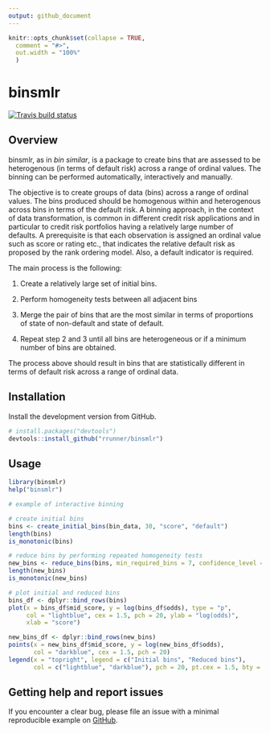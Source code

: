 ```yaml
---
output: github_document
---
```


<!-- README.md is generated from README.Rmd. Please edit that file -->

```r
knitr::opts_chunk$set(collapse = TRUE,
  comment = "#>",
  out.width = "100%"
  )
```

# binsmlr

<!-- badges: start -->
  [![Travis build status](https://travis-ci.com/rrunner/binsmlr.svg?branch=master)](https://travis-ci.com/rrunner/binsmlr)
<!-- badges: end -->

## Overview

binsmlr, as in *bin similar*, is a package to create bins that
are assessed to be heterogenous (in terms of default risk) across a range of
ordinal values. The binning can be performed automatically, interactively and
manually.

The objective is to create groups of data (bins) across a range of ordinal
values. The bins produced should be homogenous within and heterogenous across
bins in terms of the default risk. A binning approach, in the context of data
transformation, is common in different credit risk applications and in 
particular to credit risk portfolios having a relatively large number of
defaults. A prerequisite is that each observation is assigned an ordinal
value such as score or rating etc., that indicates the relative default risk
as proposed by the rank ordering model. Also, a default indicator is
required.

The main process is the following:

1. Create a relatively large set of initial bins.

2. Perform homogeneity tests between all adjacent bins

3. Merge the pair of bins that are the most similar in terms of proportions of 
state of non-default and state of default.

4. Repeat step 2 and 3 until all bins are heterogeneous or if a minimum number 
of bins are obtained.

The process above should result in bins that are statistically different in
terms of default risk across a range of ordinal data.

## Installation

Install the development version from GitHub.

```r
# install.packages("devtools")
devtools::install_github("rrunner/binsmlr")
```


## Usage

```r
library(binsmlr)
help("binsmlr")

# example of interactive binning

# create initial bins
bins <- create_initial_bins(bin_data, 30, "score", "default")
length(bins)
is_monotonic(bins)

# reduce bins by performing repeated homogeneity tests
new_bins <- reduce_bins(bins, min_required_bins = 7, confidence_level = 0.01)
length(new_bins)
is_monotonic(new_bins)

# plot initial and reduced bins
bins_df <- dplyr::bind_rows(bins)
plot(x = bins_df$mid_score, y = log(bins_df$odds), type = "p",
     col = "lightblue", cex = 1.5, pch = 20, ylab = "log(odds)",
     xlab = "score")

new_bins_df <- dplyr::bind_rows(new_bins)
points(x = new_bins_df$mid_score, y = log(new_bins_df$odds),
       col = "darkblue", cex = 1.5, pch = 20)
legend(x = "topright", legend = c("Initial bins", "Reduced bins"),
       col = c("lightblue", "darkblue"), pch = 20, pt.cex = 1.5, bty = "n")
```

## Getting help and report issues

If you encounter a clear bug, please file an issue with a minimal reproducible example on [GitHub](https://github.com/rrunner/binsmlr/issues).
